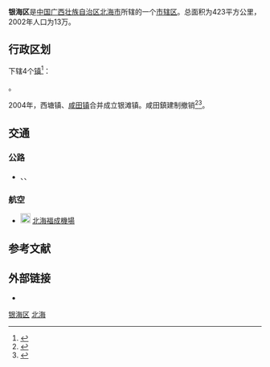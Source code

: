 {{Infobox China County
|Belong = [[广西壮族自治区|广西壮族自治区]][[北海市|北海市]]
}}
'''银海区'''是[[中国|中国]][[广西壮族自治区|广西壮族自治区]][[北海市|北海市]]所辖的一个[[市辖区|市辖区]]。总面积为423平方公里，2002年人口为13万。

== 行政区划 ==
{{PAGENAMEBASE}}下辖4个[[行政建制镇|镇]]<ref>{{PRC admin/ref sgc|45/05/03}}</ref>：

{{PRC admin/children|45/05/03}}。

2004年，西塘镇、[[咸田镇|咸田镇]]合并成立银滩镇。咸田鎮建制撤销<ref>{{Cite book|title=广西审计年鉴 2004-2005|last=钟想廷主编|first=|publisher=南宁：[[广西人民出版社|广西人民出版社]]|year=2006.06|isbn=7-219-05690-7|location=|pages=271}}</ref><ref>{{Cite book|title=北海市志|last=帅立国等主编；北海市地方志编纂委员会编|first=|publisher=南宁：广西人民出版社|year=2002.06|isbn=7-219-04572-7|location=|pages=107}}</ref>。

== 交通 ==
===公路===
* {{China Expwy Name|G7212}}、{{中国国道名|209}}、{{中国国道名|228}}
===航空===
* [[File:Airport_Sign.svg|20px]] [[北海福成機場|北海福成機場]]

== 参考文献 ==
{{Wikisource|国务院关于同意广西壮族自治区调整北海市市辖区行政区划的批复}}
{{reflist}}

== 外部链接 ==
* {{Official website|http://www.yinhai.gov.cn/|name=北海市银海区人民政府门户网站}}

{{Guangxi-stub}}
{{银海区行政区划}}
{{北海市行政区划}}
{{广西行政区划}}

[[Category:银海区|]]
[[Category:北海市辖区|北海]]